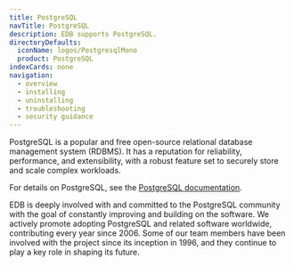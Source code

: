 ```yaml
---
title: PostgreSQL
navTitle: PostgreSQL
description: EDB supports PostgreSQL.
directoryDefaults:
  iconName: logos/PostgresqlMono
  product: PostgreSQL
indexCards: none
navigation:
  - overview
  - installing
  - uninstalling
  - troubleshooting
  - security guidance
---
```


PostgreSQL is a popular and free open-source relational database management system (RDBMS). It has a reputation for reliability, performance, and extensibility, with a robust feature set to securely store and scale complex workloads.

For details on PostgreSQL, see the [PostgreSQL documentation](https://www.postgresql.org/docs/).

EDB is deeply involved with and committed to the PostgreSQL community with the goal of constantly improving and building on the software. We actively promote adopting PostgreSQL and related software worldwide, contributing every year since 2006. Some of our team members have been involved with the project since its inception in 1996, and they continue to play a key role in shaping its future.
